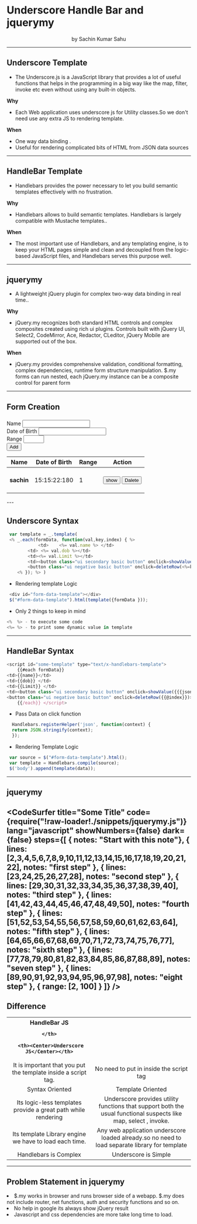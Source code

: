 
<Head>
    <title>How to MDX-Deck</title>
    <link rel="icon" type="image/png" sizes="32x32" href="./assets/images/favicon-32x32.png" />
    <link rel="icon" type="image/png" sizes="16x16" href="./assets/images/favicon-16x16.png" />
    <link rel="stylesheet" href="./assets/css/imports.css" />
</Head>

# Underscore Handle Bar and jquerymy

<Center>by Sachin Kumar Sahu</Center>

---

## Underscore Template

- The Underscore.js is a JavaScript library that provides a lot of useful functions that helps in the programming in a big way like the map, filter, invoke etc even without using any built-in objects.

**Why**
- Each Web application uses underscore js for Utility classes.So we don't need use any extra JS to rendering template.

**When**
- One way data binding .
- Useful for rendering complicated bits of HTML from JSON data sources

---
## HandleBar Template

- Handlebars provides the power necessary to let you build semantic templates effectively with no frustration.

**Why**
- Handlebars allows to build semantic templates. Handlebars is largely compatible with Mustache templates..

**When**
- The most important use of Handlebars, and any templating engine, is to keep your HTML pages simple and clean and decoupled from the logic-based JavaScript files, and Handlebars serves this purpose well.

---

## jquerymy

- A lightweight jQuery plugin for complex two-way 
data binding in real time..

**Why**
- jQuery.my recognizes both standard HTML controls and complex composites created using rich ui plugins. Controls built with jQuery UI, Select2, CodeMirror, Ace, Redactor, CLeditor, jQuery Mobile are supported out of the box.

**When**
- jQuery.my provides comprehensive validation, conditional formatting, complex dependencies, runtime form structure manipulation. $.my forms can run nested, each jQuery.my instance can be a composite control for parent form

---
## Form Creation
<body>
    <h3 class="ui center aligned header"></h3>
    <form class="ui form segment">
        <div class="two fields">
            <div class="field">
                <label>Name</label>
                <input type="text" name="name"/>
            </div>
            <div class="field">
                <label>Date of Birth</label>
                <input type="text" name="Date-picker" id="Date-picker" value=" " class="hasDatepicker"/>
            </div>
            <div class="field">
                <label>Range</label>
                <input type="number" name="limit" min="0" max="10"/>
            </div>
        </div>
        <button class="ui primary submit button" onclick="submitform()">Add</button>
    </form>
    <div class="ui container">
        <table class="ui celled table">
            <thead>
                <tr><th>Name</th>
                <th>Date of Birth</th>
                <th>Range</th>
                <th>Action</th>
            </tr></thead>
           <tbody id="form-data-template" class="ui-sortable">       <tr>        <td>        <h4>                <div class="content">                sachin                    </div>            </h4>        </td>        <td>        15:15:22:180         </td>        <td>        1         </td>        <td>        <button class="ui secondary basic button" onclick="showValue({&quot;name&quot;:&quot;sachin&quot;,&quot;dob&quot;:&quot;15:15:22:180&quot;,&quot;Limit&quot;:&quot;1&quot;})">show</button>        <button class="ui negative basic button" onclick="deleteRow(0)">Dalete</button>        </td>    </tr>     </tbody>
        </table>
    </div>
</body>
---

## Underscore Syntax
```js
 var template = _.template(
 <% _.each(formData, function(val,key,index) { %> 
            <td>    <%= val.name %> </td>
        <td> <%= val.dob %></td>
        <td><%= val.Limit %></td>
        <td><button class="ui secondary basic button" onclick=showValue(<%= JSON.stringify(val) %>)>show</button>
        <button class="ui negative basic button" onclick=deleteRow(<%=key%>)>Dalete</button></td>
    <% }); %> )
```
- Rendering template Logic
```js
 <div id="form-data-template"></div>
 $("#form-data-template").html(template({formData }));
```
- Only 2 things to keep in mind
```js
<%  %> - to execute some code
<%= %> - to print some dynamic value in template
```
---
## HandleBar Syntax
```js
<script id="some-template" type="text/x-handlebars-template">
    {{#each formData}} 
<td>{{name}}</td>
<td>{{dob}} </td>
<td>{{Limit}} </td>
<td><button class="ui secondary basic button" onclick=showValue({{{json this}}})>show</button>
<button class="ui negative basic button" onclick=deleteRow({{@index}})>Dalete</button> </td>
    {{/each}} </script>
```
- Pass Data on click function 
```js
  Handlebars.registerHelper('json', function(context) {
  return JSON.stringify(context);
  });
```
- Rendering Template Logic
```js
 var source = $("#form-data-template").html(); 
 var template = Handlebars.compile(source);
 $('body').append(template(data));
```
---

## jquerymy
<CodeSurfer
  title="Some Title"
  code={require("!raw-loader!./snippets/jquerymy.js")}
  lang="javascript"
  showNumbers={false}
  dark={false}
  steps={[
    { notes: "Start with this note"},
    { lines: [2,3,4,5,6,7,8,9,10,11,12,13,14,15,16,17,18,19,20,21,22], notes: "first step" },
     { lines: [23,24,25,26,27,28], notes: "second step" },
      { lines: [29,30,31,32,33,34,35,36,37,38,39,40], notes: "third step" },
       { lines: [41,42,43,44,45,46,47,48,49,50], notes: "fourth step" },
        { lines: [51,52,53,54,55,56,57,58,59,60,61,62,63,64], notes: "fifth step" },
        { lines: [64,65,66,67,68,69,70,71,72,73,74,75,76,77], notes: "sixth step" },
         { lines: [77,78,79,80,81,82,83,84,85,86,87,88,89], notes: "seven step" },
         { lines: [89,90,91,92,93,94,95,96,97,98], notes:  "eight step" },
    { range: [2, 100] }
  ]}
/>
---
## Difference

<table>
  <tr>
    <th>
        <Center>
HandleBar JS
</Center>
    
    </th>
   
     <th><Center>Underscore JS</Center></th>
  </tr>
  <tr>
    <td><Center>
It is important that you put the template inside a script tag.</Center>
</td>
    <td><Center>No need to put in inside the script tag</Center></td>
  </tr>
  <tr>
    <td><Center>Syntax Oriented</Center></td>
    <td><Center>Template Oriented</Center></td>
   
  </tr>
  <tr>
    <td><Center>
Its logic-less templates provide a great path while rendering</Center>
</td>
    <td><Center>Underscore provides utility functions that support both the usual functional suspects like map, select , invoke.</Center></td>
    
  </tr>
  <tr><td><Center>
Its template Library engine we have to load each time.</Center>
</td><td><Center>
Any web application underscore loaded already.so no need to load separate library for template</Center>
</td></tr>
<tr><td><Center>Handlebars is Complex</Center></td><td><Center>Underscore is Simple</Center>
</td></tr>
</table>

---

## Problem Statement in jquerymy
<Appear>
            <li>$.my works in browser and runs browser side of a webapp. $.my does not include router, net functions, auth and security functions and so on.</li>
            <li>No help in google its always show jQuery result</li>
            <li>Javascript and css dependencies are more take long time to load.</li>
        </Appear>

